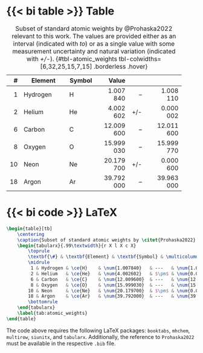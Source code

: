 ::: {.panel-tabset}

# {{< bi table >}} Table

+----+-----------------+--------+------------+-----+--------------+
| \# | Element         | Symbol | Value      |     |              |
+===:+=================+========+===========:+====:+=============:+
| 1  | Hydrogen        | H      | 1.007 840  | --  | 1.008 110    |
+----+-----------------+--------+------------+-----+--------------+
| 2  | Helium          | He     | 4.002 602  | +/- | 0.000 002    |
+----+-----------------+--------+------------+-----+--------------+
| 6  | Carbon          | C      | 12.009 600 | --  | 12.011 600   |
+----+-----------------+--------+------------+-----+--------------+
| 8  | Oxygen          | O      | 15.999 030 | --  | 15.999 770   |
+----+-----------------+--------+------------+-----+--------------+
| 10 | Neon            | Ne     | 20.179 700 | +/- | 0.000 600    |
+----+-----------------+--------+------------+-----+--------------+
| 18 | Argon           | Ar     | 39.792 000 | --  | 39.963 000   |
+----+-----------------+--------+------------+-----+--------------+

: Subset of standard atomic weights by @Prohaska2022 relevant to this work. The values are provided either as an interval (indicated with _to_) or as a single value with some measurement uncertainty and natural variation (indicated with _+/-_). {#tbl-atomic_weights tbl-colwidths=[6,32,25,15,7,15] .borderless .hover}

# {{< bi code >}} LaTeX

```latex
\begin{table}[tb]
    \centering
    \caption{Subset of standard atomic weights by \citet{Prohaska2022} relevant to this work. The values are provided either as an interval (indicated with \emph{to}) or as a single value with some measurement uncertainty and natural variation (indicated with $\pm$.)}
    \begin{tabularx}{.99\textwidth}{r X l X c X}
        \toprule
        \textbf{\#} & \textbf{Element} & \textbf{Symbol} & \multicolumn{3}{c}{Standard Atomic Weight} \\
        \midrule
         1 & Hydrogen & \ce{H}    & \num{1.007840}   & ---   & \num{1.008110} \\
         2 & Helium   & \ce{He}   & \num{4.002602}   & $\pm$ & \num{0.000002} \\
         6 & Carbon   & \ce{C}    & \num{12.009600}  & ---   & \num{12.011600} \\
         8 & Oxygen   & \ce{O}    & \num{15.999030}  & ---   & \num{15.999770} \\
        10 & Neon     & \ce{Ne}   & \num{20.179700}  & $\pm$ & \num{0.000600} \\
        18 & Argon    & \ce{Ar}   & \num{39.792000}  & ---   & \num{39.963000} \\
        \bottomrule
    \end{tabularx}
    \label{tab:atomic_weights}
\end{table}
```

The code above requires the following LaTeX packages: `booktabs`, `mhchem`, `multirow`, `siunitx`, and `tabularx`. Additionally, the reference to `Prohaska2022` must be available in the respective `.bib` file.
:::